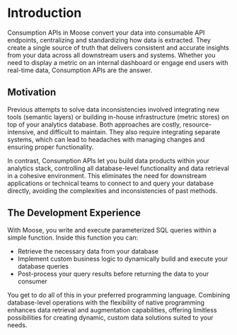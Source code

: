 # Introduction

Consumption APIs in Moose convert your data into consumable API endpoints, centralizing and standardizing how data is extracted. They create a single source of truth that delivers consistent and accurate insights from your data across all downstream users and systems. Whether you need to display a metric on an internal dashboard or engage end users with real-time data, Consumption APIs are the answer.

## Motivation

Previous attempts to solve data inconsistencies involved integrating new tools (semantic layers) or building in-house infrastructure (metric stores) on top of your analytics database. Both approaches are costly, resource-intensive, and difficult to maintain. They also require integrating separate systems, which can lead to headaches with managing changes and ensuring proper functionality.

In contrast, Consumption APIs let you build data products within your analytics stack, controlling all database-level functionality and data retrieval in a cohesive environment. This eliminates the need for downstream applications or technical teams to connect to and query your database directly, avoiding the complexities and inconsistencies of past methods.

## The Development Experience

With Moose, you write and execute parameterized SQL queries within a simple function. Inside this function you can:

- Retrieve the necessary data from your database
- Implement custom business logic to dynamically build and execute your database queries
- Post-process your query results before returning the data to your consumer

You get to do all of this in your preferred programming language. Combining database-level operations with the flexibility of native programming enhances data retrieval and augmentation capabilities, offering limitless possibilities for creating dynamic, custom data solutions suited to your needs.
